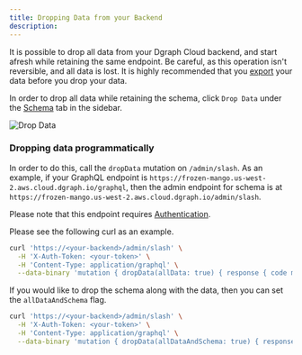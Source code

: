```yaml
---
title: Dropping Data from your Backend
description:
---
```


It is possible to drop all data from your Dgraph Cloud backend, and start afresh
while retaining the same endpoint. Be careful, as this operation isn't
reversible, and all data is lost. It is highly recommended that you
[export](./import-export) your data before you drop your data.

In order to drop all data while retaining the schema, click `Drop Data` under
the [Schema](https://cloud.dgraph.io/_/schema) tab in the sidebar.

![Drop Data](/images/dgraph/cloud/drop-data.png)

### Dropping data programmatically

In order to do this, call the `dropData` mutation on `/admin/slash`. As an
example, if your GraphQL endpoint is
`https://frozen-mango.us-west-2.aws.cloud.dgraph.io/graphql`, then the admin
endpoint for schema is at
`https://frozen-mango.us-west-2.aws.cloud.dgraph.io/admin/slash`.

Please note that this endpoint requires
[Authentication](./cloud/admin/authentication).

Please see the following curl as an example.

```sh
curl 'https://<your-backend>/admin/slash' \
  -H 'X-Auth-Token: <your-token>' \
  -H 'Content-Type: application/graphql' \
  --data-binary 'mutation { dropData(allData: true) { response { code message } } }'
```

If you would like to drop the schema along with the data, then you can set the
`allDataAndSchema` flag.

```sh
curl 'https://<your-backend>/admin/slash' \
  -H 'X-Auth-Token: <your-token>' \
  -H 'Content-Type: application/graphql' \
  --data-binary 'mutation { dropData(allDataAndSchema: true) { response { code message } } }'
```
